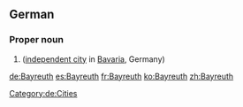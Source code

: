 ==German==
{{wikipedia}}
{{wikipedia|lang=de}}
===Proper noun===
{{de-proper noun}}

# {{l/en|Bayreuth}} ([[independent city]] in [[Bavaria]], Germany)

[[Category:de:Cities]]

[[de:Bayreuth]]
[[es:Bayreuth]]
[[fr:Bayreuth]]
[[ko:Bayreuth]]
[[zh:Bayreuth]]